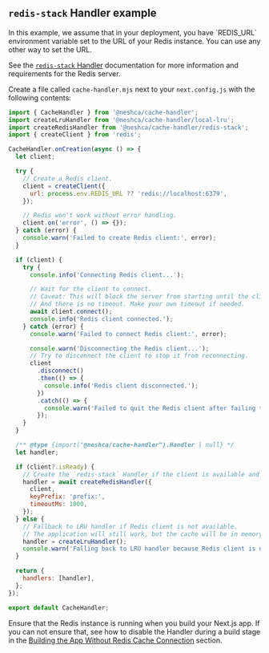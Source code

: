 
## `redis-stack` Handler example

<Callout type="info">
  In this example, we assume that in your deployment, you have `REDIS_URL` environment variable set to the URL of your
  Redis instance. You can use any other way to set the URL.
</Callout>

See the [`redis-stack` Handler](/handlers/redis-stack) documentation for more information and requirements for the Redis server.

Create a file called `cache-handler.mjs` next to your `next.config.js` with the following contents:

```js filename="cache-handler.mjs" copy
import { CacheHandler } from '@neshca/cache-handler';
import createLruHandler from '@neshca/cache-handler/local-lru';
import createRedisHandler from '@neshca/cache-handler/redis-stack';
import { createClient } from 'redis';

CacheHandler.onCreation(async () => {
  let client;

  try {
    // Create a Redis client.
    client = createClient({
      url: process.env.REDIS_URL ?? 'redis://localhost:6379',
    });

    // Redis won't work without error handling.
    client.on('error', () => {});
  } catch (error) {
    console.warn('Failed to create Redis client:', error);
  }

  if (client) {
    try {
      console.info('Connecting Redis client...');

      // Wait for the client to connect.
      // Caveat: This will block the server from starting until the client is connected.
      // And there is no timeout. Make your own timeout if needed.
      await client.connect();
      console.info('Redis client connected.');
    } catch (error) {
      console.warn('Failed to connect Redis client:', error);

      console.warn('Disconnecting the Redis client...');
      // Try to disconnect the client to stop it from reconnecting.
      client
        .disconnect()
        .then(() => {
          console.info('Redis client disconnected.');
        })
        .catch(() => {
          console.warn('Failed to quit the Redis client after failing to connect.');
        });
    }
  }

  /** @type {import("@neshca/cache-handler").Handler | null} */
  let handler;

  if (client?.isReady) {
    // Create the `redis-stack` Handler if the client is available and connected.
    handler = await createRedisHandler({
      client,
      keyPrefix: 'prefix:',
      timeoutMs: 1000,
    });
  } else {
    // Fallback to LRU handler if Redis client is not available.
    // The application will still work, but the cache will be in memory only and not shared.
    handler = createLruHandler();
    console.warn('Falling back to LRU handler because Redis client is not available.');
  }

  return {
    handlers: [handler],
  };
});

export default CacheHandler;
```

Ensure that the Redis instance is running when you build your Next.js app. If you can not ensure that, see how to disable the Handler during a build stage in the [Building the App Without Redis Cache Connection](/configuration/opt-out-cache-on-build) section.
